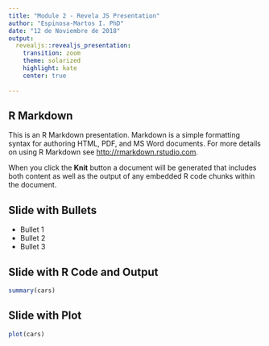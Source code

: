 ```yaml
---
title: "Module 2 - Revela JS Presentation"
author: "Espinosa-Martos I. PhD"
date: "12 de Noviembre de 2018"
output: 
  revealjs::revealjs_presentation:
    transition: zoom
    theme: solarized
    highlight: kate
    center: true
  
---
```


## R Markdown

This is an R Markdown presentation. Markdown is a simple formatting syntax for authoring HTML, PDF, and MS Word documents. For more details on using R Markdown see <http://rmarkdown.rstudio.com>.

When you click the **Knit** button a document will be generated that includes both content as well as the output of any embedded R code chunks within the document.

## Slide with Bullets

- Bullet 1
- Bullet 2
- Bullet 3

## Slide with R Code and Output

```r
summary(cars)
```

## Slide with Plot

```r
plot(cars)
```

